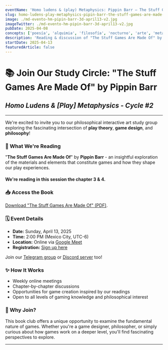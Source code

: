 ```yaml
---
eventName: 'Homo ludens & (play) Metaphysics: Pippin Barr — The Stuff Games Are Made Of (#3)'
slug: homo-ludens-play-metaphysics-pipin-barr-the-stuff-games-are-made-of-3
image: ./md-evento-hm-pipin-barr-3d-april13-v2.jpg
imageTwitter: ./md-evento-hm-pipin-barr-3d-april13-v2.jpg
pubDate: 2025-04-08
concepts: ['poesía', 'alquimia', 'filosofía', 'nocturno', 'arte', 'metamorfosis']
description: 'Reading & discussion of "The Stuff Games Are Made Of" by Pippin Barr, exploring the philosophical foundations of what constitutes a videogame.'
startDate: 2025-04-13
featuredArticle: false
---
```


# 📚 Join Our Study Circle: "The Stuff Games Are Made Of" by Pippin Barr

## *Homo Ludens & [Play] Metaphysics - Cycle #2*

---

We're excited to invite you to our philosophical interactive art study group exploring the fascinating intersection of **play theory**, **game design**, and **philosophy**!

### 📖 What We're Reading
"**The Stuff Games Are Made Of**" by **Pippin Barr** - an insightful exploration of the materials and elements that constitute games and how they shape our play experiences.

#### We're reading in this session the chapter 3 & 4.

### 📥 Access the Book
[Download "The Stuff Games Are Made Of" (PDF)](https://www.are.na/block/34605655).

### 🗓️ Event Details
- **Date:** Sunday, April 13, 2025
- **Time:** 2:00 PM (Mexico City, UTC-6)
- **Location:** Online via [Google Meet](https://meet.google.com/chp-ygvt-xbz)
- **Registration:** [Sign up here](https://docs.google.com/forms/d/e/1FAIpQLSe0WLF-k4TdMM_SAex0N5nTqyKMYSdyPyfn4q3DBNitxj9QPw/viewform)

Join our [Telegram group](https://t.me/+0ViSuNGeQ-JmZTcx) or [Discord server](https://discord.gg/X4hbdedA) too!

### ✨ How It Works
- Weekly online meetings
- Chapter-by-chapter discussions
- Opportunities for game creation inspired by our readings
- Open to all levels of gaming knowledge and philosophical interest

### 🤔 Why Join?
This book club offers a unique opportunity to examine the fundamental nature of games. Whether you're a game designer, philosopher, or simply curious about how games work on a deeper level, you'll find fascinating perspectives to explore.

---
